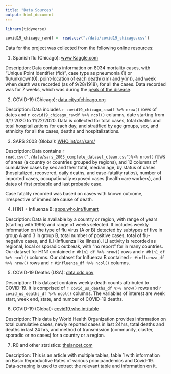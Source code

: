 ```yaml
---
title: "Data Sources"
output: html_document
---
```


```r
library(tidyverse)

covid19_chicago_rawdf =  read.csv("./data/covid19_chicago.csv") 
```

Data for the project was collected from the following online resources:

1. Spanish flu (Chicago):  [www.Kaggle.com](https://www.kaggle.com/thepodclub/spanish-flu-dataset)

Description: Data contains information on 8034 mortality cases, with "Unique Point Identifier (fid)", case type as pneumonia (1) or flu/unknown(0), point-location of each death(x(m) and y(m)), and week when death was recorded (as of 9/28/1918), for all the cases. Data recorded was for 7 weeks, which was during the [peak of the disease](cdc.gov/flu/pandemic-resources/1918-commemoration/three-waves.htm). 


2. COVID-19 (Chicago): [data.cityofchicago.org](https://data.cityofchicago.org/Health-Human-Services/COVID-19-Daily-Cases-Deaths-and-Hospitalizations/naz8-j4nc/data)

Description: Data includes `r covid19_chicago_rawdf %>% nrow()` rows of dates and `r covid19_chicago_rawdf %>% ncol()` columns, date starting from 3/1/ 2020 to 11/22/2020. Data is collected for total cases, total deaths and total hospitalizations for each day, and stratified by age groups, sex, and ethnicity  for all the cases, deaths and hospitalizations.


3. SARS 2003 (Global): [WHO.int/csr/sars/](https://www.who.int/csr/sars/country/country2003_08_15.pdf?ua=1)

Description: Data contains `r read.csv("./data/sars_2003_complete_dataset_clean.csv")%>% nrow()` rows of areas (a country or countries grouped by regions), and 12 columns of cumulative cases by sex and their total, median age, by status of cases (hospitalized, recovered, daily deaths, and case-fatality ratios), number of imported cases, occupationally exposed cases (health care workers), and dates of first probable and last probable case. 

Case fatality recorded was based on cases with known outcome, irrespective of immediate cause of death.


4. H1N1 + Influenza B: [apps.who.int/flumart](https://apps.who.int/flumart/Default?ReportNo=12)

Description: Data is available by a country or region, with range of years (starting with 1995) and range of weeks selected. It includes weekly information on the type of flu virus (A or B) detected by subtypes of five in group A and 3 in group B, total number of positive cases, total of flu-negative cases, and ILI (Influenza like Illness). ILI activity is recorded as regional, local or sporadic outbreak,  with “no report” for in many countries. Our dataset for H1N1 contained `r #h1n1_df %>% nrow()` rows and `r #h1n1_df %>% ncol()` columns. Our dataset for Inlfuenza B contained `r #influenza_df %>% nrow()` rows and `r #influenza_df %>% ncol()` columns.


5. COVID-19 Deaths (USA): [data.cdc.gov](https://data.cdc.gov/NCHS/Provisional-COVID-19-Death-Counts-by-Week-Ending-D/r8kw-7aab)

Description: This dataset contains weekly death counts attributed to COVID-19. It is comprised of `r covid_us_deaths_df %>% nrow()` rows and `r covid_us_deaths_df %>% ncol()` columns. The variables of interest are week start, week end, state, and number of COVID-19 deaths.


6. COVID-19 (Global): [covid19.who.int/table](https://covid19.who.int/table)

Description: This data by World Health Organization provides information on total cumulative cases, newly reported cases in last 24hrs, total deaths and deaths in last 24 hrs, and method of transmission (community, cluster, sporadic or no cases) for a country or a region.

7. R0 and other statistics: [thelancet.com](https://www.thelancet.com/journals/laninf/article/PIIS1473-3099(20)30484-9/fulltext)

Description: This is an article with multiple tables, table 1 with information on Basic Reproductive Rates of various prior pandemics and Covid-19. Data-scraping is used to extract the relevant table and information on it.



